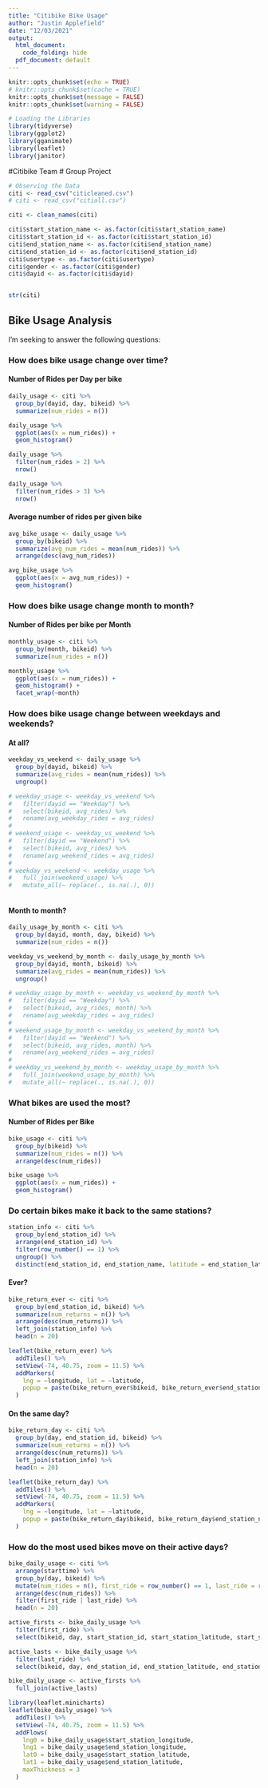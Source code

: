 ```yaml
---
title: "Citibike Bike Usage"
author: "Justin Applefield"
date: "12/03/2021"
output: 
  html_document:
    code_folding: hide  
  pdf_document: default
---
```


```r
knitr::opts_chunk$set(echo = TRUE)
# knitr::opts_chunk$set(cache = TRUE)
knitr::opts_chunk$set(message = FALSE)
knitr::opts_chunk$set(warning = FALSE)
```

```r
# Loading the Libraries
library(tidyverse)
library(ggplot2)
library(gganimate)
library(leaflet)
library(janitor)
```

#Citibike Team # Group Project  
```r
# Observing the Data
citi <- read_csv("citicleaned.csv")
# citi <- read_csv("citiall.csv")

citi <- clean_names(citi)

citi$start_station_name <- as.factor(citi$start_station_name)
citi$start_station_id <- as.factor(citi$start_station_id)
citi$end_station_name <- as.factor(citi$end_station_name)
citi$end_station_id <- as.factor(citi$end_station_id)
citi$usertype <- as.factor(citi$usertype)
citi$gender <- as.factor(citi$gender)
citi$dayid <- as.factor(citi$dayid)


str(citi)
```

## Bike Usage Analysis 

I'm seeking to answer the following questions:

### How does bike usage change over time?

#### Number of Rides per Day per bike
```r
daily_usage <- citi %>%
  group_by(dayid, day, bikeid) %>%
  summarize(num_rides = n())
```

```r
daily_usage %>%
  ggplot(aes(x = num_rides)) +
  geom_histogram()

daily_usage %>%
  filter(num_rides > 2) %>%
  nrow()

daily_usage %>%
  filter(num_rides > 3) %>%
  nrow()
```


#### Average number of rides per given bike
```r
avg_bike_usage <- daily_usage %>%
  group_by(bikeid) %>%
  summarize(avg_num_rides = mean(num_rides)) %>%
  arrange(desc(avg_num_rides))
```

```r
avg_bike_usage %>%
  ggplot(aes(x = avg_num_rides)) +
  geom_histogram()
```


### How does bike usage change month to month?

#### Number of Rides per bike per Month
```r
monthly_usage <- citi %>%
  group_by(month, bikeid) %>%
  summarize(num_rides = n())
```

```r
monthly_usage %>%
  ggplot(aes(x = num_rides)) +
  geom_histogram() +
  facet_wrap(~month)
```


### How does bike usage change between weekdays and weekends?

#### At all?
```r
weekday_vs_weekend <- daily_usage %>%
  group_by(dayid, bikeid) %>%
  summarize(avg_rides = mean(num_rides)) %>%
  ungroup()

# weekday_usage <- weekday_vs_weekend %>%
#   filter(dayid == "Weekday") %>%
#   select(bikeid, avg_rides) %>%
#   rename(avg_weekday_rides = avg_rides)
#
# weekend_usage <- weekday_vs_weekend %>%
#   filter(dayid == "Weekend") %>%
#   select(bikeid, avg_rides) %>%
#   rename(avg_weekend_rides = avg_rides)
#
# weekday_vs_weekend <- weekday_usage %>%
#   full_join(weekend_usage) %>%
#   mutate_all(~ replace(., is.na(.), 0))
```

```r

```

#### Month to month?
```r
daily_usage_by_month <- citi %>%
  group_by(dayid, month, day, bikeid) %>%
  summarize(num_rides = n())

weekday_vs_weekend_by_month <- daily_usage_by_month %>%
  group_by(dayid, month, bikeid) %>%
  summarize(avg_rides = mean(num_rides)) %>%
  ungroup()

# weekday_usage_by_month <- weekday_vs_weekend_by_month %>%
#   filter(dayid == "Weekday") %>%
#   select(bikeid, avg_rides, month) %>%
#   rename(avg_weekday_rides = avg_rides)
#
# weekend_usage_by_month <- weekday_vs_weekend_by_month %>%
#   filter(dayid == "Weekend") %>%
#   select(bikeid, avg_rides, month) %>%
#   rename(avg_weekend_rides = avg_rides)
#
# weekday_vs_weekend_by_month <- weekday_usage_by_month %>%
#   full_join(weekend_usage_by_month) %>%
#   mutate_all(~ replace(., is.na(.), 0))
```

### What bikes are used the most?

#### Number of Rides per Bike
```r
bike_usage <- citi %>%
  group_by(bikeid) %>%
  summarize(num_rides = n()) %>%
  arrange(desc(num_rides))
```

```r
bike_usage %>%
  ggplot(aes(x = num_rides)) +
  geom_histogram()
```


### Do certain bikes make it back to the same stations?

```r
station_info <- citi %>%
  group_by(end_station_id) %>%
  arrange(end_station_id) %>%
  filter(row_number() == 1) %>%
  ungroup() %>%
  distinct(end_station_id, end_station_name, latitude = end_station_latitude, longitude = end_station_longitude)
```

#### Ever?
```r
bike_return_ever <- citi %>%
  group_by(end_station_id, bikeid) %>%
  summarize(num_returns = n()) %>%
  arrange(desc(num_returns)) %>%
  left_join(station_info) %>%
  head(n = 20)
```

```r
leaflet(bike_return_ever) %>%
  addTiles() %>%
  setView(-74, 40.75, zoom = 11.5) %>%
  addMarkers(
    lng = ~longitude, lat = ~latitude,
    popup = paste(bike_return_ever$bikeid, bike_return_ever$end_station_name, "<br>", bike_return_ever$num_returns)
  )
```


#### On the same day?
```r
bike_return_day <- citi %>%
  group_by(day, end_station_id, bikeid) %>%
  summarize(num_returns = n()) %>%
  arrange(desc(num_returns)) %>%
  left_join(station_info) %>%
  head(n = 20)
```

```r
leaflet(bike_return_day) %>%
  addTiles() %>%
  setView(-74, 40.75, zoom = 11.5) %>%
  addMarkers(
    lng = ~longitude, lat = ~latitude,
    popup = paste(bike_return_day$bikeid, bike_return_day$end_station_name, "<br>", bike_return_day$num_returns)
  )
```


### How do the most used bikes move on their active days?
```r
bike_daily_usage <- citi %>%
  arrange(starttime) %>%
  group_by(day, bikeid) %>%
  mutate(num_rides = n(), first_ride = row_number() == 1, last_ride = row_number() == n()) %>%
  arrange(desc(num_rides)) %>%
  filter(first_ride | last_ride) %>%
  head(n = 20)

active_firsts <- bike_daily_usage %>%
  filter(first_ride) %>%
  select(bikeid, day, start_station_id, start_station_latitude, start_station_longitude, start_station_name)

active_lasts <- bike_daily_usage %>%
  filter(last_ride) %>%
  select(bikeid, day, end_station_id, end_station_latitude, end_station_longitude, end_station_name)

bike_daily_usage <- active_firsts %>%
  full_join(active_lasts)
```

```r
library(leaflet.minicharts)
leaflet(bike_daily_usage) %>%
  addTiles() %>%
  setView(-74, 40.75, zoom = 11.5) %>%
  addFlows(
    lng0 = bike_daily_usage$start_station_longitude,
    lng1 = bike_daily_usage$end_station_longitude,
    lat0 = bike_daily_usage$start_station_latitude,
    lat1 = bike_daily_usage$end_station_latitude,
    maxThickness = 3
  )
```


